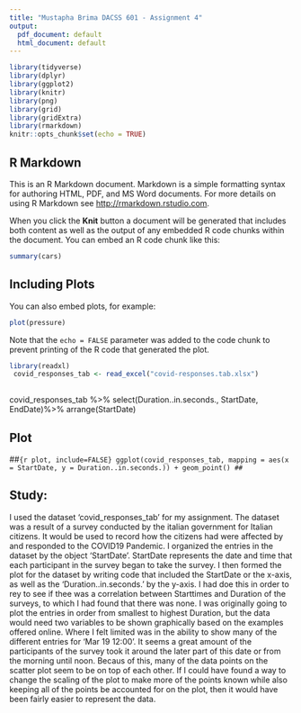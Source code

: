 ---
title: "Mustapha Brima DACSS 601 - Assignment 4"
output:
  pdf_document: default
  html_document: default
---

```{r setup, include=FALSE}

library(tidyverse)
library(dplyr)
library(ggplot2)
library(knitr)
library(png)
library(grid)
library(gridExtra)
library(rmarkdown)
knitr::opts_chunk$set(echo = TRUE)
```

## R Markdown

This is an R Markdown document. Markdown is a simple formatting syntax for authoring HTML, PDF, and MS Word documents. For more details on using R Markdown see <http://rmarkdown.rstudio.com>.

When you click the **Knit** button a document will be generated that includes both content as well as the output of any embedded R code chunks within the document. You can embed an R code chunk like this:

```{r cars}
summary(cars)

```

## Including Plots

You can also embed plots, for example:

```{r pressure, echo=FALSE}
plot(pressure)
```

Note that the `echo = FALSE` parameter was added to the code chunk to prevent printing of the R code that generated the plot.
```{r load, include=FALSE}
library(readxl)
 covid_responses_tab <- read_excel("covid-responses.tab.xlsx")
 
```

covid_responses_tab %>%
  select(Duration..in.seconds., StartDate, EndDate)%>% 
  arrange(StartDate)
  

## Plot
##```{r plot, include=FALSE}
ggplot(covid_responses_tab,
mapping = aes(x = StartDate, y = Duration..in.seconds.)) +
geom_point()
##```



## Study:
I used the dataset 'covid_responses_tab' for my assignment. The dataset was a result of a survey conducted by the italian government for Italian citizens. It would be used to record how the citizens had were affected by and responded to the COVID19 Pandemic.  I organized the entries in the dataset by the object 'StartDate'. StartDate represents the date and time that each participant in the survey began to take the survey. I then formed the plot for the dataset by writing code that included the StartDate or the x-axis, as well as the 'Duration..in.seconds.' by the y-axis. I had doe this in order to rey to see if thee was a correlation between Starttimes and Duration of the surveys, to which I had found that there was none. I was originally going to plot the entries in order from smallest to highest Duration, but the data would need two variables to be shown graphically based on the examples offered online. Where I felt limited was in the ability to show many of the different entries for 'Mar 19 12:00'. It seems a great amount of the participants of the survey took it around the later part of this date or from the morning until noon. Becaus of this, many of the data points on the scatter plot seem to be on top of each other. If I could have found a way to change the scaling of the plot to make more of the points known while also keeping all of the points be accounted for on the plot, then it would have been fairly easier to represent the data. 
